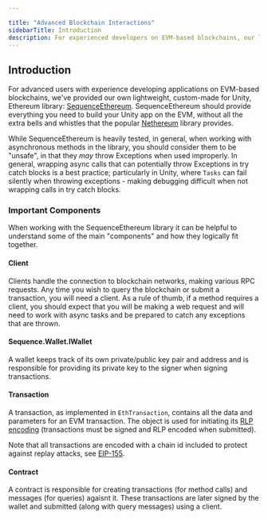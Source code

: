 ---

title: "Advanced Blockchain Interactions"
sidebarTitle: Introduction
description: For experienced developers on EVM-based blockchains, our lightweight Ethereum library, SequenceEthereum, tailored for Unity, offers essential tools without the complexity of popular libraries like Nethereum.
---

## Introduction

For advanced users with experience developing applications on EVM-based blockchains, we've provided our own lightweight, custom-made for Unity, Ethereum library: [SequenceEthereum](https://github.com/0xsequence/sequence-unity/tree/master/Assets/SequenceSDK/Ethereum).
SequenceEthereum should provide everything you need to build your Unity app on the EVM, without all the extra bells and whistles that the popular [Nethereum](https://github.com/Nethereum/Nethereum) library provides.

While SequenceEthereum is heavily tested, in general, when working with asynchronous methods in the library, you should consider them to be "unsafe", in that they <i>may</i> throw Exceptions when used improperly.
In general, wrapping async calls that can potentially throw Exceptions in try catch blocks is a best practice; particularly in Unity, where `Tasks` can fail silently when throwing exceptions - making debugging difficult when not wrapping calls in try catch blocks.

### Important Components

When working with the SequenceEthereum library it can be helpful to understand some of the main "components" and how they logically fit together.

#### Client

Clients handle the connection to blockchain networks, making various RPC requests. Any time you wish to query the blockchain or submit a transaction, you will need a client. As a rule of thumb, if a method requires a client, you should expect that you will be making a web request and will need to work with async tasks and be prepared to catch any exceptions that are thrown.

#### Sequence.Wallet.IWallet

A wallet keeps track of its own private/public key pair and address and is responsible for providing its private key to the signer when signing transactions.

#### Transaction

A transaction, as implemented in `EthTransaction`, contains all the data and parameters for an EVM transaction. The object is used for initiating its [RLP encoding](https://ethereum.org/en/developers/docs/data-structures-and-encoding/rlp/) (transactions must be signed and RLP encoded when submitted). 

Note that all transactions are encoded with a chain id included to protect against replay attacks, see [EIP-155](https://eips.ethereum.org/EIPS/eip-155).

#### Contract

A contract is responsible for creating transactions (for method calls) and messages (for queries) agaisnt it. These transactions are later signed by the wallet and submitted (along with query messages) using a client.


